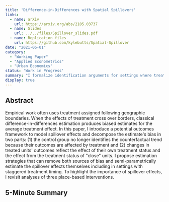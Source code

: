 ```yaml
---
title: 'Difference-in-Differences with Spatial Spillovers'
links:
  - name: arXiv
    url: https://arxiv.org/abs/2105.03737
  - name: Slides
    url: ../../files/Spillover_slides.pdf
  - name: Replication files
    url: https://github.com/kylebutts/Spatial-Spillover
date: "2021-06-01"
category: 
  - "Working Paper"
  - "Applied Econometrics"
  - "Urban Economics"
status: 'Work in Progress'
summary: "I formalize identification arguments for settings where treatment effects spillover space."
display: true
---
```


## Abstract

Empirical work often uses treatment assigned following geographic boundaries. When the effects of treatment cross over borders, classical difference-in-differences estimation produces biased estimates for the average treatment effect. In this paper, I introduce a potential outcomes framework to model spillover effects and decompose the estimate's bias in two parts: (1) the control group no longer identifies the counterfactual trend because their outcomes are affected by treatment and (2) changes in treated units' outcomes reflect the effect of their own treatment status and the effect from the treatment status of "close" units. I propose estimation strategies that can remove both sources of bias and semi-parametrically estimate the spillover effects themselves including in settings with staggered treatment timing. To highlight the importance of spillover effects, I revisit analyses of three place-based interventions.

## 5-Minute Summary



